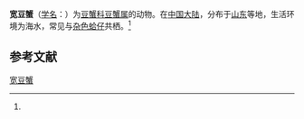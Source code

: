 {{Speciesbox
| name = 宽豆蟹
| status = 
| status_system = 
| image = 
| genus = Pinnotheres
| species = dilatatus
| authority = (Shen, 1932)<ref name='id11902'>{{cite web| url =http://www.bioinfo.cn/db05/BjdwSpecies.php?action=view&id=11902| title =宽豆蟹| work =《中国动物物种编目数据库》| publisher =中国科学院微生物研究所| author =中国科学院动物研究所| accessdate =2009-04-28| deadurl =yes| archiveurl =https://web.archive.org/web/20131203122335/http://www.bioinfo.cn/db05/BjdwSpecies.php?action=view| archivedate =2013-12-03}}</ref>
}}

'''宽豆蟹'''（[[学名|学名]]：{{lang|la|''Pinnotheres dilatatus''}}）为[[豆蟹科|豆蟹科]][[豆蟹属|豆蟹属]]的动物。在[[中国大陆|中国大陆]]，分布于[[山东|山东]]等地，生活环境为海水，常见与[[杂色蛤仔|杂色蛤仔]]共栖。<ref name='id11902'/>

== 参考文献 ==
{{reflist}}

{{Wikispecies|Pinnotheres dilatatus}}
{{Taxonbar|from=Q14107901}}

[[Category:豆蟹属|宽豆蟹]]


{{螃蟹小作品}}